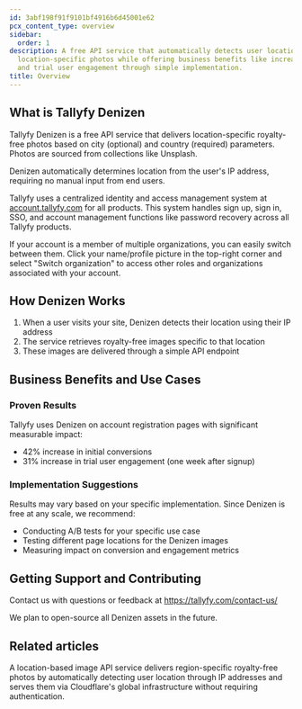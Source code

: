 ```yaml
---
id: 3abf198f91f9101bf4916b6d45001e62
pcx_content_type: overview
sidebar:
  order: 1
description: A free API service that automatically detects user location to deliver royalty-free
  location-specific photos while offering business benefits like increased conversions
  and trial user engagement through simple implementation.
title: Overview
---
```


## What is Tallyfy Denizen

Tallyfy Denizen is a free API service that delivers location-specific royalty-free photos based on city (optional) and country (required) parameters. Photos are sourced from collections like Unsplash.

Denizen automatically determines location from the user's IP address, requiring no manual input from end users.

Tallyfy uses a centralized identity and access management system at [account.tallyfy.com](https://account.tallyfy.com) for all products. This system handles sign up, sign in, SSO, and account management functions like password recovery across all Tallyfy products.

If your account is a member of multiple organizations, you can easily switch between them. Click your name/profile picture in the top-right corner and select "Switch organization" to access other roles and organizations associated with your account.

## How Denizen Works

1. When a user visits your site, Denizen detects their location using their IP address
2. The service retrieves royalty-free images specific to that location
3. These images are delivered through a simple API endpoint

## Business Benefits and Use Cases

### Proven Results
Tallyfy uses Denizen on account registration pages with significant measurable impact:

* 42% increase in initial conversions
* 31% increase in trial user engagement (one week after signup)

### Implementation Suggestions
Results may vary based on your specific implementation. Since Denizen is free at any scale, we recommend:

* Conducting A/B tests for your specific use case
* Testing different page locations for the Denizen images
* Measuring impact on conversion and engagement metrics

## Getting Support and Contributing

Contact us with questions or feedback at https://tallyfy.com/contact-us/

We plan to open-source all Denizen assets in the future.


## Related articles
<CardGrid>
<LinkTitleCard header="<b>Denizen > Endpoints</b>" href="/products/denizen/endpoints/" > A location-based image API service delivers region-specific royalty-free photos by automatically detecting user location through IP addresses and serves them via Cloudflare's global infrastructure without requiring authentication. </LinkTitleCard>
</CardGrid>